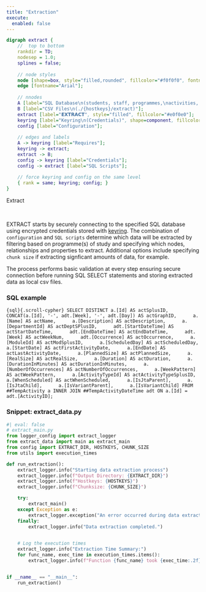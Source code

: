 ```yaml
---
title: "Extraction"
execute: 
  enabled: false
---
```



```dot
digraph extract {
    //  top to bottom
    rankdir = TD;
    nodesep = 1.0;
    splines = false;
    
    // node styles
    node [shape=box, style="filled,rounded", fillcolor="#f0f0f0", fontname="Arial"];
    edge [fontname="Arial"];
    
    // nnodes
    A [label="SQL Database\n(students, staff, programmes,\nactivities, rooms, etc.)", shape=cylinder, fillcolor="#ffc0cb"];
    B [label="CSV Files\n(./{hostkeys}/extract)"];
    extract [label="𝗘𝗫𝗧𝗥𝗔𝗖𝗧", style="filled", fillcolor="#e0f0e0"];
    keyring [label="Keyring\n(Credentials)", shape=component, fillcolor="#ffffcc"];
    config [label="Configuration"];
    
    // edges and labels
    A -> keyring [label="Requires"];
    keyring -> extract;
    extract -> B;
    config -> keyring [label="Credentials"];
    config -> extract [label="SQL Scripts"];
    
    // force keyring and config on the same level
    { rank = same; keyring; config; }
}
```
<figcaption>Extract</figcaption>

<br>

EXTRACT starts by securely connecting to the specified SQL database using encrypted credentials stored with [keyring](https://pypi.org/project/keyring/).  The combination of `configuration` and `SQL scripts` determine which data will be extracted by filtering based on programme(s) of study and specifying which nodes, relationships and properties to extract.  Additional options include specifying `chunk size` if extracting signficant amounts of data, for example.

The process performs basic validation at every step ensuring secure connection before running SQL SELECT statements and storing extracted data as local csv files.

### SQL example

```{sql}{.scroll-cypher}
SELECT DISTINCT a.[Id] AS actSplusID,
     CONCAT(a.[Id], '-', adt.[Week], '-', adt.[Day]) AS actGraphID,
     a.[Name] AS actName,
     a.[Description] AS actDescription,
     a.[DepartmentId] AS actDeptSPlusID,
     adt.[StartDateTime] AS actStartDateTime,
     adt.[EndDateTime] AS actEndDateTime,
     adt.[Week] AS actWeekNum,
     adt.[Occurrence] AS actOccurrence,
     a.[ModuleId] AS actModSplusID,
     a.[ScheduledDay] AS actScheduledDay,
     a.[StartDate] AS actFirstActivityDate,
     a.[EndDate] AS actLastActivityDate,
     a.[PlannedSize] AS actPlannedSize,
     a.[RealSize] AS actRealSize,
     a.[Duration] AS actDuration,
     a.[DurationInMinutes] AS actDurationInMinutes,
     a.[NumberOfOccurrences] AS actNumberOfOccurrences,
     a.[WeekPattern] AS actWeekPattern,
     a.[ActivityTypeId] AS actActivityTypeSplusID,
     a.[WhenScheduled] AS actWhenScheduled,
     a.[IsJtaParent],
     a.[IsJtaChild],
     a.[IsVariantParent],
     a.[IsVariantChild]
FROM ##TempActivity a
INNER JOIN ##TempActivityDateTime adt ON a.[Id] = adt.[ActivityID];
```

### Snippet: extract_data.py

```python
#| eval: false
# extract_main.py
from logger_config import extract_logger
from extract_data import main as extract_main
from config import EXTRACT_DIR, HOSTKEYS, CHUNK_SIZE
from utils import execution_times

def run_extraction():
    extract_logger.info("Starting data extraction process")
    extract_logger.info(f"Output Directory: {EXTRACT_DIR}")
    extract_logger.info(f"Hostkeys: {HOSTKEYS}")
    extract_logger.info(f"Chunksize: {CHUNK_SIZE}")

    try:
        extract_main()
    except Exception as e:
        extract_logger.exception("An error occurred during data extraction:")
    finally:
        extract_logger.info("Data extraction completed.")

   
    # Log the execution times
    extract_logger.info("Extraction Time Summary:")
    for func_name, exec_time in execution_times.items():
        extract_logger.info(f"Function {func_name} took {exec_time:.2f} seconds")


if __name__ == "__main__":
    run_extraction()
```
